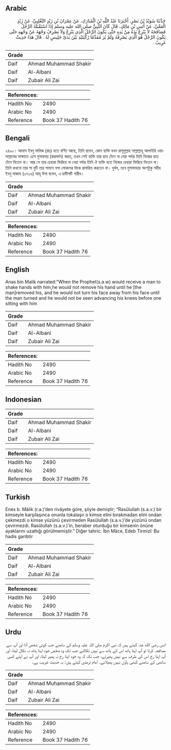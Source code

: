 ## Arabic


<div dir="rtl" lang="ar" style={{fontSize:'larger',backgroundColor:'#f8f9fa',padding:20}}>
حَدَّثَنَا سُوَيْدُ بْنُ نَصْرٍ، أَخْبَرَنَا عَبْدُ اللَّهِ بْنُ الْمُبَارَكِ، عَنْ عِمْرَانَ بْنِ زَيْدٍ التَّغْلِبِيِّ، عَنْ زَيْدٍ الْعَمِّيِّ، عَنْ أَنَسِ بْنِ مَالِكٍ، قَالَ كَانَ النَّبِيُّ صلى الله عليه وسلم إِذَا اسْتَقْبَلَهُ الرَّجُلُ فَصَافَحَهُ لاَ يَنْزِعُ يَدَهُ مِنْ يَدِهِ حَتَّى يَكُونَ الرَّجُلُ الَّذِي يَنْزِعُ وَلاَ يَصْرِفُ وَجْهَهُ عَنْ وَجْهِهِ حَتَّى يَكُونَ الرَّجُلُ هُوَ الَّذِي يَصْرِفُهُ وَلَمْ يُرَ مُقَدِّمًا رُكْبَتَيْهِ بَيْنَ يَدَىْ جَلِيسٍ لَهُ ‏.‏ قَالَ هَذَا حَدِيثٌ غَرِيبٌ ‏.‏
</div>
<div style={{backgroundColor:'#f8f9fa',padding:20, marginBottom: 10}}><table> <thead> <tr> <th>Grade</th> <th></th> </tr> </thead> <tbody> <tr><td>Daif</td><td>Ahmad Muhammad Shakir</td></tr><tr><td>Daif</td><td>Al-Albani</td></tr><tr><td>Daif</td><td>Zubair Ali Zai</td></tr></tbody></table><table> <thead> <tr> <th>References:</th> <th></th> </tr> </thead> <tbody><tr><td>Hadith No</td><td>2490</td></tr><tr><td>Arabic No</td><td>2490</td></tr><tr><td>Reference</td><td>Book 37 Hadith 76</td></tr></tbody></table></div>

## Bengali


<div dir="ltr" lang="bn" style={{fontSize:'larger',backgroundColor:'#f8f9fa',padding:20}}>
২৪৯০। আনাস ইবনু মালিক (রাঃ) হতে বর্ণিত আছে, তিনি বলেন, কোন ব্যক্তি যখন রাসূলুল্লাহ সাল্লাল্লাহু আলাইহি ওয়াসাল্লামের সাক্ষাতে এসে মুসাফাহা (করমর্দন) করত, তখন সেই ব্যক্তি তার হাত টেনে না নেয়া পর্যন্ত তিনি নিজের হাত টেনে নিতেন না। আর সে তার চেহারা ফিরিয়ে না নেয়া পর্যন্ত তিনি ঐ ব্যক্তি হতে নিজের চেহারা ফিরিয়ে নিতেন না। তিনি কখনো তার পা দুটি তার সামনে বসা লোকদের দিকে প্রসারিত করতেন না। দুর্বল, তবে মুসাফাহার অংশটুকু সহীহ ইবনু মাজাহ (৩৭১৬) আবূ ঈসা বলেন, এ হাদীসটি গারীব।
</div>
<div style={{backgroundColor:'#f8f9fa',padding:20, marginBottom: 10}}><table> <thead> <tr> <th>Grade</th> <th></th> </tr> </thead> <tbody> <tr><td>Daif</td><td>Ahmad Muhammad Shakir</td></tr><tr><td>Daif</td><td>Al-Albani</td></tr><tr><td>Daif</td><td>Zubair Ali Zai</td></tr></tbody></table><table> <thead> <tr> <th>References:</th> <th></th> </tr> </thead> <tbody><tr><td>Hadith No</td><td>2490</td></tr><tr><td>Arabic No</td><td>2490</td></tr><tr><td>Reference</td><td>Book 37 Hadith 76</td></tr></tbody></table></div>

## English


<div dir="ltr" lang="en" style={{fontSize:'larger',backgroundColor:'#f8f9fa',padding:20}}>
Anas bin Malik narrated:"When the Prophet(s.a.w) would receive a man to shake hands with him,he would not remove his hand until he [the man]removed his, and he would not turn his face away from his face until the man turned and he would not be seen advancing his knees before one sitting with him
</div>
<div style={{backgroundColor:'#f8f9fa',padding:20, marginBottom: 10}}><table> <thead> <tr> <th>Grade</th> <th></th> </tr> </thead> <tbody> <tr><td>Daif</td><td>Ahmad Muhammad Shakir</td></tr><tr><td>Daif</td><td>Al-Albani</td></tr><tr><td>Daif</td><td>Zubair Ali Zai</td></tr></tbody></table><table> <thead> <tr> <th>References:</th> <th></th> </tr> </thead> <tbody><tr><td>Hadith No</td><td>2490</td></tr><tr><td>Arabic No</td><td>2490</td></tr><tr><td>Reference</td><td>Book 37 Hadith 76</td></tr></tbody></table></div>

## Indonesian


<div dir="ltr" lang="id" style={{fontSize:'larger',backgroundColor:'#f8f9fa',padding:20}}>

</div>
<div style={{backgroundColor:'#f8f9fa',padding:20, marginBottom: 10}}><table> <thead> <tr> <th>Grade</th> <th></th> </tr> </thead> <tbody> <tr><td>Daif</td><td>Ahmad Muhammad Shakir</td></tr><tr><td>Daif</td><td>Al-Albani</td></tr><tr><td>Daif</td><td>Zubair Ali Zai</td></tr></tbody></table><table> <thead> <tr> <th>References:</th> <th></th> </tr> </thead> <tbody><tr><td>Hadith No</td><td>2490</td></tr><tr><td>Arabic No</td><td>2490</td></tr><tr><td>Reference</td><td>Book 37 Hadith 76</td></tr></tbody></table></div>

## Turkish


<div dir="ltr" lang="tr" style={{fontSize:'larger',backgroundColor:'#f8f9fa',padding:20}}>
Enes b. Mâlik (r.a.)’den rivâyete göre, şöyle demiştir; “Rasûlullah (s.a.v.) bir kimseyle karşılaşınca onunla tokalaşır o kimse elini bırakmadan elini ondan çekmezdi o kimse yüzünü çevirmeden Rasûlullah (s.a.v.)’de yüzünü ondan çevirmezdi. Rasûlullah (s.a.v.)’in, beraber oturduğu bir kimsenin önüne ayaklarını uzattığı görülmemiştir.” Diğer tahric: İbn Mâce, Edeb Tirmizî: Bu hadis garibtir
</div>
<div style={{backgroundColor:'#f8f9fa',padding:20, marginBottom: 10}}><table> <thead> <tr> <th>Grade</th> <th></th> </tr> </thead> <tbody> <tr><td>Daif</td><td>Ahmad Muhammad Shakir</td></tr><tr><td>Daif</td><td>Al-Albani</td></tr><tr><td>Daif</td><td>Zubair Ali Zai</td></tr></tbody></table><table> <thead> <tr> <th>References:</th> <th></th> </tr> </thead> <tbody><tr><td>Hadith No</td><td>2490</td></tr><tr><td>Arabic No</td><td>2490</td></tr><tr><td>Reference</td><td>Book 37 Hadith 76</td></tr></tbody></table></div>

## Urdu


<div dir="rtl" lang="ur" style={{fontSize:'larger',backgroundColor:'#f8f9fa',padding:20}}>
انس رضی الله عنہ کہتے ہیں کہ نبی اکرم صلی اللہ علیہ وسلم کے سامنے جب کوئی شخص آتا اور آپ سے مصافحہ کرتا تو آپ اپنا ہاتھ اس کے ہاتھ سے نہیں نکالتے جب تک وہ شخص خود اپنا ہاتھ نہ نکال لیتا، اور آپ اپنا رخ اس کی طرف سے نہیں پھیرتے، جب تک کہ وہ خود اپنا رخ نہ پھیر لیتا، اور آپ نے اپنے کسی ساتھی کے سامنے کبھی پاؤں نہیں پھیلائے۔ امام ترمذی کہتے ہیں: یہ حدیث غریب ہے۔
</div>
<div style={{backgroundColor:'#f8f9fa',padding:20, marginBottom: 10}}><table> <thead> <tr> <th>Grade</th> <th></th> </tr> </thead> <tbody> <tr><td>Daif</td><td>Ahmad Muhammad Shakir</td></tr><tr><td>Daif</td><td>Al-Albani</td></tr><tr><td>Daif</td><td>Zubair Ali Zai</td></tr></tbody></table><table> <thead> <tr> <th>References:</th> <th></th> </tr> </thead> <tbody><tr><td>Hadith No</td><td>2490</td></tr><tr><td>Arabic No</td><td>2490</td></tr><tr><td>Reference</td><td>Book 37 Hadith 76</td></tr></tbody></table></div>